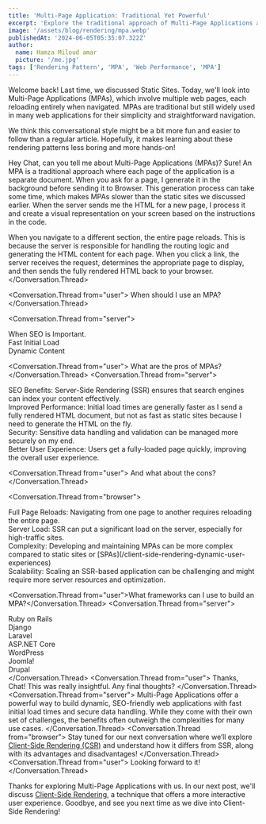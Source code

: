 ```yaml
---
title: 'Multi-Page Application: Traditional Yet Powerful'
excerpt: 'Explore the traditional approach of Multi-Page Applications and understand their continued relevance in web development.'
image: '/assets/blog/rendering/mpa.webp'
publishedAt: '2024-06-05T05:35:07.322Z'
author:
  name: Hamza Miloud amar
  picture: '/me.jpg'
tags: ['Rendering Pattern', 'MPA', 'Web Performance', 'MPA']
---
```


Welcome back! Last time, we discussed Static Sites. Today, we'll look into Multi-Page Applications (MPAs), which involve multiple web pages, each reloading entirely when navigated. MPAs are traditional but still widely used in many web applications for their simplicity and straightforward navigation.

We think this conversational style might be a bit more fun and easier to follow than a regular article. Hopefully, it makes learning about these rendering patterns less boring and more hands-on!

<Conversation>
  <Conversation.Thread from="user">Hey Chat, can you tell me about Multi-Page Applications (MPAs)?</Conversation.Thread>
  <Conversation.Thread from="server">Sure! An MPA is a traditional approach where each page of the application is a separate document. When you ask for a page, I generate it in the background before sending it to Browser. This generation process can take some time, which makes MPAs slower than the static sites we discussed earlier.</Conversation.Thread>
  <Conversation.Thread from="browser">When the server sends me the HTML for a new page, I process it and create a visual representation on your screen based on the instructions in the code.</Conversation.Thread>
<Conversation.Thread from="server">
  
  When you navigate to a different section, the entire page reloads. This
  is because the server is responsible for handling the routing logic and
  generating the HTML content for each page. When you click a link, the
  server receives the request, determines the appropriate page to display,
  and then sends the fully rendered HTML back to your browser.
</Conversation.Thread>

<Conversation.Thread from="user">
  When should I use an MPA?
</Conversation.Thread>

<Conversation.Thread from="server">
  <div>When SEO is Important.</div>
  <div>Fast Initial Load</div>
  <div>Dynamic Content</div>
</Conversation.Thread>

<Conversation.Thread from="user">
  What are the pros of MPAs?
</Conversation.Thread>
<Conversation.Thread from="server">
  <div>
    SEO Benefits: Server-Side Rendering (SSR) ensures that search
    engines can index your content effectively.
  </div>
  <div>
    Improved Performance: Initial load times are generally faster as I
    send a fully rendered HTML document, but not as fast as static
    sites because I need to generate the HTML on the fly.
  </div>
  <div>
    Security: Sensitive data handling and validation can be managed
    more securely on my end.
  </div>
  <div>
    Better User Experience: Users get a fully-loaded page quickly,
    improving the overall user experience.
  </div>
</Conversation.Thread>

<Conversation.Thread from="user">
  And what about the cons?
</Conversation.Thread>

<Conversation.Thread from="browser">
  <div>
    Full Page Reloads: Navigating from one page to another requires
    reloading the entire page.
  </div>
  <div>
    Server Load: SSR can put a significant load on the server,
    especially for high-traffic sites.
  </div>
  <div>
    Complexity: Developing and maintaining MPAs can be more complex
    compared to static sites or
    [SPAs](/client-side-rendering-dynamic-user-experiences)
  </div>
  <div>
    Scalability: Scaling an SSR-based application can be challenging
    and might require more server resources and optimization.
  </div>
</Conversation.Thread>

  <Conversation.Thread from="user">What frameworks can I use to build an MPA?</Conversation.Thread>
  <Conversation.Thread from="server">
    <div>Ruby on Rails</div>
    <div>Django</div>
    <div>Laravel</div>
    <div>ASP.NET Core</div>
    <div>WordPress</div>
    <div>Joomla!</div>
    <div>Drupal</div>
  </Conversation.Thread>
  <Conversation.Thread from="user">
    Thanks, Chat! This was really insightful. Any final thoughts?
  </Conversation.Thread>
  <Conversation.Thread from="server">
    Multi-Page Applications offer a powerful way to build dynamic, SEO-friendly web applications with fast initial load times and secure data handling. While they come with their own set of challenges, the benefits often outweigh the complexities for many use cases.
  </Conversation.Thread>
  <Conversation.Thread from="browser">
    Stay tuned for our next conversation where we’ll explore [Client-Side Rendering (CSR)](/client-side-rendering-dynamic-user-experiences) and understand how it differs from SSR, along with its advantages and disadvantages!
  </Conversation.Thread>
  <Conversation.Thread from="user">
    Looking forward to it!
  </Conversation.Thread>
</Conversation>

Thanks for exploring Multi-Page Applications with us. In our next post,
we'll discuss [Client-Side Rendering](/client-side-rendering-dynamic-user-experiences), a technique that offers a more interactive
user experience. Goodbye, and see you next time as we dive into Client-Side
Rendering!
